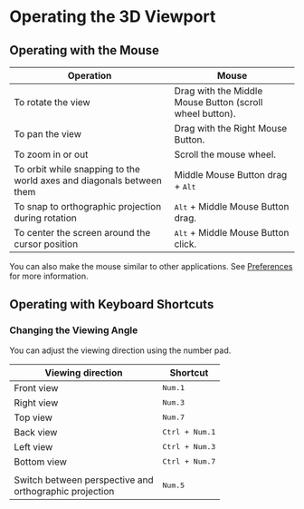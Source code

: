 # Operating the 3D Viewport

## Operating with the Mouse

| Operation                                          | Mouse                                                    |
| -------------------------------------------------- | -------------------------------------------------------- |
| To rotate the view                                 | Drag with the Middle Mouse Button (scroll wheel button). |
| To pan the view                                    | Drag with the Right Mouse Button.                        |
| To zoom in or out                                  | Scroll the mouse wheel.                                  |
| To orbit while snapping to the world axes and diagonals between them | Middle Mouse Button drag + <kbd>Alt</kbd> |
| To snap to orthographic projection during rotation | <kbd>Alt</kbd> + Middle Mouse Button drag.               |
| To center the screen around the cursor position    | <kbd>Alt</kbd> + Middle Mouse Button click.                    |

You can also make the mouse similar to other applications. See [Preferences](preferences) for more information.

## Operating with Keyboard Shortcuts

### Changing the Viewing Angle

You can adjust the viewing direction using the number pad.

| Viewing direction                                      | Shortcut                |
| ------------------------------------------------------ | ----------------------- |
| Front view                                             | <kbd>Num.1</kbd>        |
| Right view                                             | <kbd>Num.3</kbd>        |
| Top view                                               | <kbd>Num.7</kbd>        |
| Back view                                              | <kbd>Ctrl + Num.1</kbd> |
| Left view                                              | <kbd>Ctrl + Num.3</kbd> |
| Bottom view                                            | <kbd>Ctrl + Num.7</kbd> |
|                                                        |                         |
| Switch between perspective and <br />orthographic projection | <kbd>Num.5</kbd>        |